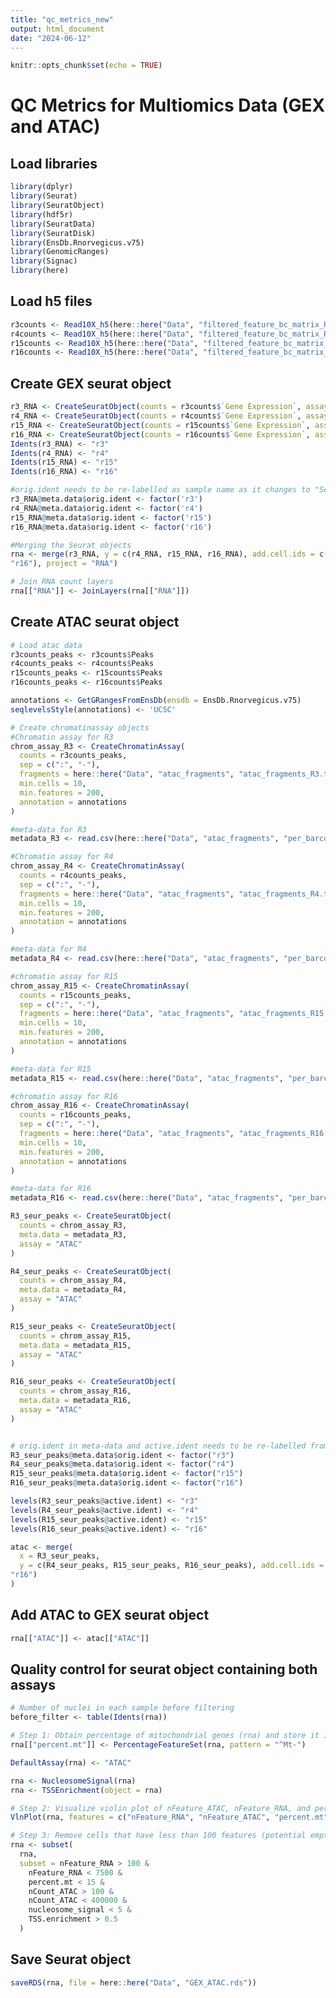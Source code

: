 ```yaml
---
title: "qc_metrics_new"
output: html_document
date: "2024-06-12"
---
```


```r
knitr::opts_chunk$set(echo = TRUE)
```

# QC Metrics for Multiomics Data (GEX and ATAC)

## Load libraries 
```r
library(dplyr)
library(Seurat)
library(SeuratObject)
library(hdf5r)
library(SeuratData)
library(SeuratDisk)
library(EnsDb.Rnorvegicus.v75)
library(GenomicRanges)
library(Signac)
library(here)
```

## Load h5 files 
```r
r3counts <- Read10X_h5(here::here("Data", "filtered_feature_bc_matrix_R3.h5"))
r4counts <- Read10X_h5(here::here("Data", "filtered_feature_bc_matrix_R4.h5"))
r15counts <- Read10X_h5(here::here("Data", "filtered_feature_bc_matrix_R15.h5"))
r16counts <- Read10X_h5(here::here("Data", "filtered_feature_bc_matrix_R16.h5"))
```

## Create GEX seurat object 
```r
r3_RNA <- CreateSeuratObject(counts = r3counts$`Gene Expression`, assay = "RNA")
r4_RNA <- CreateSeuratObject(counts = r4counts$`Gene Expression`, assay = "RNA")
r15_RNA <- CreateSeuratObject(counts = r15counts$`Gene Expression`, assay = "RNA")
r16_RNA <- CreateSeuratObject(counts = r16counts$`Gene Expression`, assay = "RNA")
Idents(r3_RNA) <- "r3"
Idents(r4_RNA) <- "r4"
Idents(r15_RNA) <- "r15"
Idents(r16_RNA) <- "r16"

#orig.ident needs to be re-labelled as sample name as it changes to "SeuratProject" 
r3_RNA@meta.data$orig.ident <- factor('r3')
r4_RNA@meta.data$orig.ident <- factor('r4')
r15_RNA@meta.data$orig.ident <- factor('r15')
r16_RNA@meta.data$orig.ident <- factor('r16')

#Merging the Seurat objects
rna <- merge(r3_RNA, y = c(r4_RNA, r15_RNA, r16_RNA), add.cell.ids = c("r3", "r4", "r15", 
"r16"), project = "RNA")

# Join RNA count layers 
rna[["RNA"]] <- JoinLayers(rna[["RNA"]])
```

## Create ATAC seurat object 
```r
# Load atac data 
r3counts_peaks <- r3counts$Peaks
r4counts_peaks <- r4counts$Peaks
r15counts_peaks <- r15counts$Peaks
r16counts_peaks <- r16counts$Peaks

annotations <- GetGRangesFromEnsDb(ensdb = EnsDb.Rnorvegicus.v75)
seqlevelsStyle(annotations) <- 'UCSC'

# Create chromatinassay objects 
#Chromatin assay for R3 
chrom_assay_R3 <- CreateChromatinAssay(
  counts = r3counts_peaks,
  sep = c(":", "-"),
  fragments = here::here("Data", "atac_fragments", "atac_fragments_R3.tsv.gz"),
  min.cells = 10, 
  min.features = 200,
  annotation = annotations 
)

#meta-data for R3 
metadata_R3 <- read.csv(here::here("Data", "atac_fragments", "per_barcode_metrics_R3.csv"))

#Chromatin assay for R4 
chrom_assay_R4 <- CreateChromatinAssay(
  counts = r4counts_peaks,
  sep = c(":", "-"),
  fragments = here::here("Data", "atac_fragments", "atac_fragments_R4.tsv.gz"),
  min.cells = 10, 
  min.features = 200,
  annotation = annotations 
)

#meta-data for R4 
metadata_R4 <- read.csv(here::here("Data", "atac_fragments", "per_barcode_metrics_R4.csv"))

#chromatin assay for R15 
chrom_assay_R15 <- CreateChromatinAssay(
  counts = r15counts_peaks,
  sep = c(":", "-"),
  fragments = here::here("Data", "atac_fragments", "atac_fragments_R15.tsv.gz"),
  min.cells = 10, 
  min.features = 200,
  annotation = annotations 
)

#meta-data for R15 
metadata_R15 <- read.csv(here::here("Data", "atac_fragments", "per_barcode_metrics_R15.csv"))

#chromatin assay for R16 
chrom_assay_R16 <- CreateChromatinAssay(
  counts = r16counts_peaks,
  sep = c(":", "-"),
  fragments = here::here("Data", "atac_fragments", "atac_fragments_R16.tsv.gz"),
  min.cells = 10, 
  min.features = 200,
  annotation = annotations 
)

#meta-data for R16 
metadata_R16 <- read.csv(here::here("Data", "atac_fragments", "per_barcode_metrics_R16.csv"))


```

```r
R3_seur_peaks <- CreateSeuratObject(
  counts = chrom_assay_R3,
  meta.data = metadata_R3,
  assay = "ATAC"
)

R4_seur_peaks <- CreateSeuratObject(
  counts = chrom_assay_R4,
  meta.data = metadata_R4,
  assay = "ATAC"
)

R15_seur_peaks <- CreateSeuratObject(
  counts = chrom_assay_R15,
  meta.data = metadata_R15,
  assay = "ATAC"
)

R16_seur_peaks <- CreateSeuratObject(
  counts = chrom_assay_R16,
  meta.data = metadata_R16,
  assay = "ATAC"
)


# orig.ident in meta-data and active.ident needs to be re-labelled from "SeuratProject" to sample name
R3_seur_peaks@meta.data$orig.ident <- factor("r3")
R4_seur_peaks@meta.data$orig.ident <- factor("r4")
R15_seur_peaks@meta.data$orig.ident <- factor("r15")
R16_seur_peaks@meta.data$orig.ident <- factor("r16")

levels(R3_seur_peaks@active.ident) <- "r3"
levels(R4_seur_peaks@active.ident) <- "r4"
levels(R15_seur_peaks@active.ident) <- "r15"
levels(R16_seur_peaks@active.ident) <- "r16"

atac <- merge(
  x = R3_seur_peaks,
  y = c(R4_seur_peaks, R15_seur_peaks, R16_seur_peaks), add.cell.ids = c("r3", "r4", "r15", 
"r16")
)
```

## Add ATAC to GEX seurat object 
```r
rna[["ATAC"]] <- atac[["ATAC"]]
```

## Quality control for seurat object containing both assays 
```r
# Number of nuclei in each sample before filtering 
before_filter <- table(Idents(rna))

# Step 1: Obtain percentage of mitochondrial genes (rna) and store it in meta-data as well as nucleosome signal and TSS enrichement score (atac)
rna[["percent.mt"]] <- PercentageFeatureSet(rna, pattern = "^Mt-")

DefaultAssay(rna) <- "ATAC"  

rna <- NucleosomeSignal(rna)
rna <- TSSEnrichment(object = rna)

# Step 2: Visualize violin plot of nFeature_ATAC, nFeature_RNA, and percent.mt 
VlnPlot(rna, features = c("nFeature_RNA", "nFeature_ATAC", "percent.mt", "TSS.enrichment", "nucleosome_signal"), ncol = 5)

# Step 3: Remove cells that have less than 100 features (potential empty droplet) and more than 7500 features (potential doublet) as well as cells that have more than 15% of mitochondrial genes 
rna <- subset(
  rna, 
  subset = nFeature_RNA > 100 &
    nFeature_RNA < 7500 &
    percent.mt < 15 & 
    nCount_ATAC > 100 &
    nCount_ATAC < 400000 &
    nucleosome_signal < 5 &
    TSS.enrichment > 0.5
  )

```

## Save Seurat object 
```r
saveRDS(rna, file = here::here("Data", "GEX_ATAC.rds"))
```


